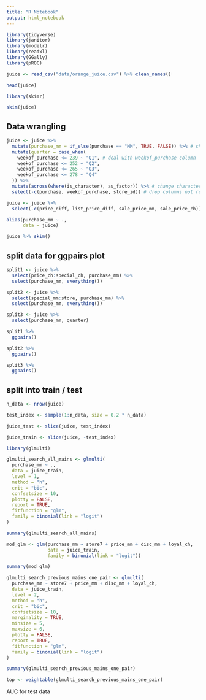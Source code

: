 ```yaml
---
title: "R Notebook"
output: html_notebook
---
```


```r
library(tidyverse)
library(janitor)
library(modelr)
library(readxl)
library(GGally)
library(pROC)
```

```r
juice <- read_csv("data/orange_juice.csv") %>% clean_names()
```


```r
head(juice)
```


```r
library(skimr)

skim(juice)
```

## Data wrangling 
```r
juice <- juice %>% 
  mutate(purchase_mm = if_else(purchase == "MM", TRUE, FALSE)) %>% # change to logical
  mutate(quarter = case_when(
    weekof_purchase <= 239 ~ "Q1", # deal with weekof_purchase column
    weekof_purchase <= 252 ~ "Q2",
    weekof_purchase <= 265 ~ "Q3",
    weekof_purchase <= 278 ~ "Q4"
  )) %>% 
  mutate(across(where(is_character), as_factor)) %>% # change characters to factors
  select(-c(purchase, weekof_purchase, store_id)) # drop columns not required
```


```r
juice <- juice %>% 
  select(-c(price_diff, list_price_diff, sale_price_mm, sale_price_ch)) # drop more columns due to aliases

alias(purchase_mm ~ .,
      data = juice)
```


```r
juice %>% skim()
```

## split data for ggpairs plot
```r
split1 <- juice %>% 
  select(price_ch:special_ch, purchase_mm) %>% 
  select(purchase_mm, everything())

split2 <- juice %>% 
  select(special_mm:store, purchase_mm) %>% 
  select(purchase_mm, everything())

split3 <- juice %>% 
  select(purchase_mm, quarter)
```


```r
split1 %>% 
  ggpairs()

split2 %>% 
  ggpairs()

split3 %>% 
  ggpairs()
```


## split into train / test
```r
n_data <- nrow(juice)

test_index <- sample(1:n_data, size = 0.2 * n_data)

juice_test <- slice(juice, test_index)

juice_train <- slice(juice, -test_index)
```


```r
library(glmulti)
```


```r
glmulti_search_all_mains <- glmulti(
  purchase_mm ~ .,
  data = juice_train,
  level = 1,
  method = "h",
  crit = "bic",
  confsetsize = 10,
  plotty = FALSE,
  report = TRUE,
  fitfunction = "glm",
  family = binomial(link = "logit")
)
```


```r
summary(glmulti_search_all_mains)
```


```r
mod_glm <- glm(purchase_mm ~ store7 + price_mm + disc_mm + loyal_ch,
               data = juice_train,
               family = binomial(link = "logit"))

summary(mod_glm)
```


```r
glmulti_search_previous_mains_one_pair <- glmulti(
  purchase_mm ~ store7 + price_mm + disc_mm + loyal_ch,
  data = juice_train,
  level = 2,
  method = "h",
  crit = "bic",
  confsetsize = 10,
  marginality = TRUE,
  minsize = 5,
  maxsize = 6,
  plotty = FALSE,
  report = TRUE,
  fitfunction = "glm",
  family = binomial(link = "logit")
)

summary(glmulti_search_previous_mains_one_pair)
```



```r
top <- weightable(glmulti_search_previous_mains_one_pair)


```



AUC for test data
 
